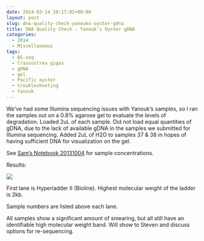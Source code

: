 ```yaml
---
date: 2014-03-14 20:17:02+00:00
layout: post
slug: dna-quality-check-yanouks-oyster-gdna
title: DNA Quality Check - Yanouk's Oyster gDNA
categories:
  - 2014
  - Miscellaneous
tags:
  - BS-seq
  - Crassostrea gigas
  - gDNA
  - gel
  - Pacific oyster
  - troubleshooting
  - Yanouk
---
```


We've had some Illumina sequencing issues with Yanouk's samples, so I ran the samples out on a 0.8% agarose gel to evaluate the levels of degradation. Loaded 2uL of each sample. Did not load equal quantities of gDNA, due to the lack of available gDNA in the samples we submitted for Illumina sequencing. Added 2uL of H2O to samples 37 & 38 in hopes of having sufficient DNA for visualization on the gel.

See [Sam's Notebook 20131004](/Sam%27s+Working+Notebook+July+-+December+2013#sjw20131004) for sample concentrations.

Results:

![](https://eagle.fish.washington.edu/Arabidopsis/20140314%20-%20Yanouk%20gDNA%20gel.jpg)

First lane is Hyperladder II (Bioline). Highest molecular weight of the ladder is 2kb.

Sample numbers are listed above each lane.

All samples show a significant amount of smearing, but all still have an identifiable high molecular weight band. Will show to Steven and discuss options for re-sequencing.
